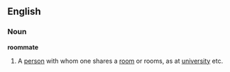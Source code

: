 ==English==
===Noun===
'''roommate'''
#A [[person]] with whom one shares a [[room]] or rooms, as at [[university]] etc.